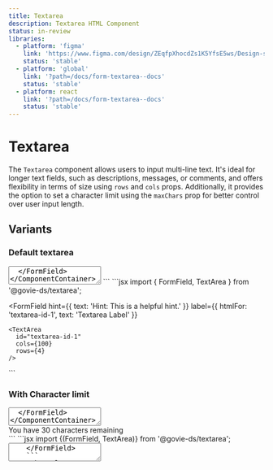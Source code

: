```yaml
---
title: Textarea
description: Textarea HTML Component
status: in-review
libraries:
  - platform: 'figma'
    link: 'https://www.figma.com/design/ZEqfpXhocdZs1K5YfsE5ws/Design-system?node-id=5499-6828'
    status: 'stable'
  - platform: 'global'
    link: '?path=/docs/form-textarea--docs'
    status: 'stable'
  - platform: react
    link: '?path=/docs/form-textarea--docs'
    status: 'stable'
---
```


# Textarea

The `Textarea` component allows users to input multi-line text. It's ideal for longer text fields, such as descriptions, messages, or comments, and offers flexibility in terms of size using `rows` and `cols` props. Additionally, it provides the option to set a character limit using the `maxChars` prop for better control over user input length.

## Variants

### Default textarea

<ComponentContainer>
  <FormField
    hint={{
      text: 'Hint: This is a helpful hint.'
    }}
    label={{
      htmlFor: 'textarea-id-1',
      text: 'Textarea Label'
    }}
  >
    <TextArea
      id="textarea-id-1"
      cols={100}
      rows={4}
    />
  </FormField>
</ComponentContainer>
          
<Tabs id="tab1">
  <TabList>
    <TabItem value="tab11" checked>HTML</TabItem>
    <TabItem value="tab13">React</TabItem>
  </TabList>
  <TabPanel value="tab11">
  ```html
  <fieldset>
    <label class="gi-text-md gi-label gi-mb-1" for="textarea-id-1">Label</label>
    <div class="gi-hint-text-md gi-hint-text gi-mb-1">Hint: This is a helpful hint.</div>
    <div >
      <div class="gi-textarea-container">
        <textarea rows="4" cols="100" autocomplete="on" class="gi-textarea" id="textarea-id-1"></textarea>
      </div>
    </div>
  </fieldset>
  ```
  </TabPanel>
  <TabPanel value="tab13">
  ```jsx
  import { FormField, TextArea } from '@govie-ds/textarea';

  <FormField
    hint={{
      text: 'Hint: This is a helpful hint.'
    }}
    label={{
      htmlFor: 'textarea-id-1',
      text: 'Textarea Label'
    }}
  >
    <TextArea
      id="textarea-id-1"
      cols={100}
      rows={4}
    />
  </FormField>
  ```
  </TabPanel>
</Tabs>

### With Character limit

<ComponentContainer>
  <FormField
    hint={{
      text: 'Hint: This is a helpful hint.',
    }}
    label={{
      htmlFor: 'textarea-id-5',
      text: 'Label',
    }}
  >
    <TextArea data-testid="textarea-id-5" id="textarea-id-5" maxChars={30} />
  </FormField>
</ComponentContainer>

<Tabs id="tab2">
  <TabList>
    <TabItem value="tab21" checked>
      HTML
    </TabItem>
    <TabItem value="tab23">React</TabItem>
  </TabList>
  <TabPanel value="tab21">
    ```html
    <fieldset class="">
      <label class="gi-text-md gi-label gi-mb-1" for="textarea-id-5">
        Label
      </label>
      <div class="gi-hint-text-md gi-hint-text gi-mb-1">
        Hint: This is a helpful hint.
      </div>
      <div>
        <div class="gi-textarea-container" data-module="gieds-textarea">
          <textarea
            rows="4"
            cols="100"
            autocomplete="on"
            class="gi-textarea"
            maxlength="30"
            id="textarea-id-5"
            data-testid="textarea-id-5"
          ></textarea>
        </div>
        <div class="gi-textarea-remaining-chars">
          <div class="gi-hint-text-md gi-hint-text">
            You have 30 characters remaining
          </div>
        </div>
      </div>
    </fieldset>
    ```
  </TabPanel>
  <TabPanel value="tab23">
    ```jsx import {(FormField, TextArea)} from '@govie-ds/textarea';
    <FormField
      hint={{
        text: 'Hint: This is a helpful hint.',
      }}
      label={{
        htmlFor: 'textarea-id-5',
        text: 'Label',
      }}
    >
      <TextArea data-testid="textarea-id-5" id="textarea-id-5" maxChars={30} />
    </FormField>
    ```
  </TabPanel>
</Tabs>

## Usage

### Text Area Props

- **ref** (optional): A reference to the text area element.
- **rows** (optional): The number of visible text lines for the text area.
- **cols** (optional): The visible width of the text area in characters.
- **autoComplete** (optional): Specifies whether the browser should automatically complete the input.
- **maxChars** (optional): The maximum number of characters allowed in the text area.
- **halfFluid** (optional): If `true`, the text area will take up half the width of the container.
- **Other TextareaHTMLAttributes** (optional): The component also accepts other standard HTML textarea attributes, such as `placeholder`, `disabled`, `readOnly`, etc., through the `TextareaHTMLAttributes` generic props.

### i18n Keys

```json
  "translation": {
    "textarea.remainingChars": "You have {{remainingChars}} characters remaining"
  }
```

### Best Practices

### When to use this component

- **Multi-line input**: Use `Textarea` when the input requires multiple lines of text, such as:
- Feedback forms, comments, or reviews
- Messages, descriptions, or instructions
- Long-form text fields like addresses or notes
- **Variable text length**: Use it when you cannot predict how long the user's input will be, but expect it to exceed a single line.
- **Custom size control**: Use `rows` and `cols` to control the visible size of the text box, tailoring the component to your layout needs.
- **Character limit**: Use `maxChars` to limit the number of characters allowed.

### When not to use this component

- **Single-line input**: If you only expect short, single-line inputs (e.g., names, email addresses), use the `TextInput` component instead.
- **Structured data input**: For specialised inputs like dates, numbers, or selections from predefined options, use components like `DateInput`, `NumberInput`, or `Select` instead of `Textarea`.
- **Large text area**: If the input area becomes too large (like for editing full documents or code), consider a more robust solution, such as a dedicated text editor component or even a rich text editor.

## Status

<ComponentStatusBlock componentId="textarea" />
